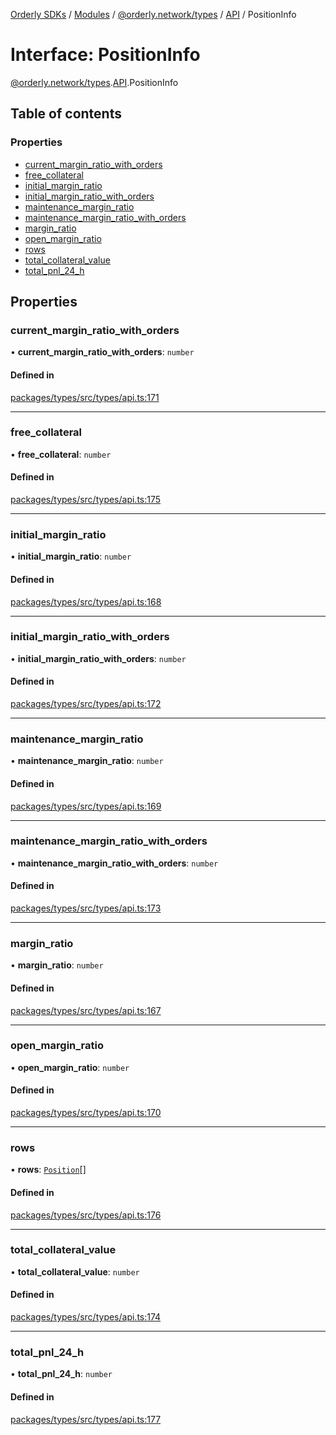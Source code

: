 [Orderly SDKs](./../README) / [Modules](./../modules) / [@orderly.network/types](./../modules/orderly_network_types) / [API](./../modules/orderly_network_types.API) / PositionInfo

# Interface: PositionInfo

[@orderly.network/types](./../modules/orderly_network_types).[API](./../modules/orderly_network_types.API).PositionInfo

## Table of contents

### Properties

- [current\_margin\_ratio\_with\_orders](./orderly_network_types.API.PositionInfo#current_margin_ratio_with_orders)
- [free\_collateral](./orderly_network_types.API.PositionInfo#free_collateral)
- [initial\_margin\_ratio](./orderly_network_types.API.PositionInfo#initial_margin_ratio)
- [initial\_margin\_ratio\_with\_orders](./orderly_network_types.API.PositionInfo#initial_margin_ratio_with_orders)
- [maintenance\_margin\_ratio](./orderly_network_types.API.PositionInfo#maintenance_margin_ratio)
- [maintenance\_margin\_ratio\_with\_orders](./orderly_network_types.API.PositionInfo#maintenance_margin_ratio_with_orders)
- [margin\_ratio](./orderly_network_types.API.PositionInfo#margin_ratio)
- [open\_margin\_ratio](./orderly_network_types.API.PositionInfo#open_margin_ratio)
- [rows](./orderly_network_types.API.PositionInfo#rows)
- [total\_collateral\_value](./orderly_network_types.API.PositionInfo#total_collateral_value)
- [total\_pnl\_24\_h](./orderly_network_types.API.PositionInfo#total_pnl_24_h)

## Properties

### current\_margin\_ratio\_with\_orders

• **current\_margin\_ratio\_with\_orders**: `number`

#### Defined in

[packages/types/src/types/api.ts:171](https://github.com/OrderlyNetwork/js-sdk/blob/6414be9e/packages/types/src/types/api.ts#L171)

___

### free\_collateral

• **free\_collateral**: `number`

#### Defined in

[packages/types/src/types/api.ts:175](https://github.com/OrderlyNetwork/js-sdk/blob/6414be9e/packages/types/src/types/api.ts#L175)

___

### initial\_margin\_ratio

• **initial\_margin\_ratio**: `number`

#### Defined in

[packages/types/src/types/api.ts:168](https://github.com/OrderlyNetwork/js-sdk/blob/6414be9e/packages/types/src/types/api.ts#L168)

___

### initial\_margin\_ratio\_with\_orders

• **initial\_margin\_ratio\_with\_orders**: `number`

#### Defined in

[packages/types/src/types/api.ts:172](https://github.com/OrderlyNetwork/js-sdk/blob/6414be9e/packages/types/src/types/api.ts#L172)

___

### maintenance\_margin\_ratio

• **maintenance\_margin\_ratio**: `number`

#### Defined in

[packages/types/src/types/api.ts:169](https://github.com/OrderlyNetwork/js-sdk/blob/6414be9e/packages/types/src/types/api.ts#L169)

___

### maintenance\_margin\_ratio\_with\_orders

• **maintenance\_margin\_ratio\_with\_orders**: `number`

#### Defined in

[packages/types/src/types/api.ts:173](https://github.com/OrderlyNetwork/js-sdk/blob/6414be9e/packages/types/src/types/api.ts#L173)

___

### margin\_ratio

• **margin\_ratio**: `number`

#### Defined in

[packages/types/src/types/api.ts:167](https://github.com/OrderlyNetwork/js-sdk/blob/6414be9e/packages/types/src/types/api.ts#L167)

___

### open\_margin\_ratio

• **open\_margin\_ratio**: `number`

#### Defined in

[packages/types/src/types/api.ts:170](https://github.com/OrderlyNetwork/js-sdk/blob/6414be9e/packages/types/src/types/api.ts#L170)

___

### rows

• **rows**: [`Position`](./orderly_network_types.API.Position)[]

#### Defined in

[packages/types/src/types/api.ts:176](https://github.com/OrderlyNetwork/js-sdk/blob/6414be9e/packages/types/src/types/api.ts#L176)

___

### total\_collateral\_value

• **total\_collateral\_value**: `number`

#### Defined in

[packages/types/src/types/api.ts:174](https://github.com/OrderlyNetwork/js-sdk/blob/6414be9e/packages/types/src/types/api.ts#L174)

___

### total\_pnl\_24\_h

• **total\_pnl\_24\_h**: `number`

#### Defined in

[packages/types/src/types/api.ts:177](https://github.com/OrderlyNetwork/js-sdk/blob/6414be9e/packages/types/src/types/api.ts#L177)
